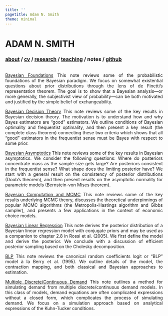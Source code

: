 ```yaml
---
title: ''
pagetitle: Adam N. Smith
theme: minimal
---
```


<div class="header">
<h1 class="item">ADAM N. SMITH</h1>
<h3 class="item">
[about](index.html) /
<a href=files/smith-cv.pdf target="_blank">cv</a> /
[research](research.html) /
[teaching](teaching.html) /
notes /
<a href="https://github.com/adam-n-smith" target="_blank">github</a>
</h3>
</div>

<p class="" style="margin: 33px;"></p>

<div style="text-align:justify">

[Bayesian Foundations](files/notes/bayes-foundations.pdf)
This note reviews some of the probabilistic foundations of the Bayesian paradigm. We focus on somewhat existential questions about prior distributions through the lens of de Finetti’s representation theorem. The goal is to show that a Bayesian analysis---or more generally, the subjectivist view of probability---can be both motivated and justified by the simple belief of exchangeability.

[Bayesian Decision Theory](files/notes/bayes-decision-theory.pdf)
This note reviews some of the key results in Bayesian decision theory. The motivation is to understand how and why Bayes estimators are “good” estimators. We outline conditions of Bayesian optimality and frequentist optimality, and then present a key result (the complete class theorem) connecting these two criteria which shows that all “good” estimators in the frequentist sense must be Bayes with respect to some prior.

[Bayesian Asymptotics](files/notes/bayes-asymptotics.pdf)
This note reviews some of the key results in Bayesian asymptotics. We consider the following questions: Where do posteriors concentrate mass as the sample size gets large? Are posteriors consistent in the frequentist sense? What shape does the limiting posterior have? We start with a general result on the consistency of posterior distributions (Doob’s theorem), and then present results on the asymptotic normality for parametric models (Bernstein-von Mises theorem).

[Bayesian Computation and MCMC](files/notes/bayes-mcmc.pdf)
This note reviews some of the key results underlying MCMC theory, discusses the theoretical underpinnings of popular MCMC algorithms (the Metropolis-Hastings algorithm and Gibbs sampler), and presents a few applications in the context of economic choice models.

[Bayesian Linear Regression](files/notes/bayes-regression.pdf)
This note derives the posterior distribution of a Bayesian linear regression model with conjugate priors and may be used as a companion to chapter 2.8 in Rossi et al. (2005). We first define the model and derive the posterior. We conclude with a discussion of efficient posterior sampling based on the Cholesky decomposition.

[BLP](files/notes/blp.pdf)
This note reviews the canonical random coefficients logit or “BLP” model à la Berry et al. (1995). We outline details of the model, the contraction mapping, and both classical and Bayesian approaches to estimation.

[Multiple Discrete/Continuous Demand](files/notes/mdc-simulation.pdf)
This note outlines a method for simulating demand from multiple discrete/continuous demand models. In this class of models, demand equations are often complicated expressions without a closed form, which complicates the process of simulating demand. We focus on a simulation approach based on analytical expressions of the Kuhn-Tucker conditions.

</div>
